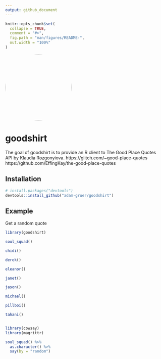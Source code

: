 ```yaml
---
output: github_document
---
```


<!-- README.md is generated from README.Rmd. Please edit that file -->

```r
knitr::opts_chunk$set(
  collapse = TRUE,
  comment = "#>",
  fig.path = "man/figures/README-",
  out.width = "100%"
)
```
<img 
         id="main-image"
         src="https://66.media.tumblr.com/cafe3dc5ce1536ef6a106de068396a9a/tumblr_p2lcr5Sj4F1tovxi6o4_250.jpg" 
         alt="chidi"
         style="max-width: 100%;
                width: 15em;
                border-radius: 100%;"
    />


# goodshirt

The goal of goodshirt is to provide an R client to The Good Place Quotes API by
Klaudia Rozgonyiova.  https://glitch.com/~good-place-quotes https://github.com/EffingKay/the-good-place-quotes

## Installation

```r
# install.packages("devtools")
devtools::install_github("adam-gruer/goodshirt")
```

## Example

Get a random quote

```r
library(goodshirt)

soul_squad()

chidi()

derek()

eleanor()

janet()

jason()

michael()

pillboi()

tahani()


library(cowsay)
library(magrittr)

soul_squad() %>% 
  as.character() %>% 
  say(by = "random")

```



